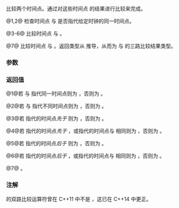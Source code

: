 {{title|1=operator==,!=,&lt;,&lt;=,&gt;,&gt;=,&lt;=&gt;{{small|(std::chrono::time_point)}}}}
{{cpp/chrono/time_point/navbar}}
{{dcl begin}}
{{dcl header|chrono}}
{{dcl rev multi|num=1
|since1=c++11|dcl1=
template&lt; class Clock, class Dur1, class Dur2 &gt;
bool operator==( const std::chrono::time_point&lt;Clock,Dur1&gt;&amp; lhs,
                 const std::chrono::time_point&lt;Clock,Dur2&gt;&amp; rhs );
|since2=c++14|dcl2=
template&lt; class Clock, class Dur1, class Dur2 &gt;
constexpr bool operator==( const std::chrono::time_point&lt;Clock,Dur1&gt;&amp; lhs,
                           const std::chrono::time_point&lt;Clock,Dur2&gt;&amp; rhs );
}}
{{dcl rev multi|num=2
|since1=c++11|dcl1=
template&lt; class Clock, class Dur1, class Dur2 &gt;
bool operator!=( const std::chrono::time_point&lt;Clock,Dur1&gt;&amp; lhs,
                 const std::chrono::time_point&lt;Clock,Dur2&gt;&amp; rhs );
|since2=c++14|until2=c++20|dcl2=
template&lt; class Clock, class Dur1, class Dur2 &gt;
constexpr bool operator!=( const std::chrono::time_point&lt;Clock,Dur1&gt;&amp; lhs,
                           const std::chrono::time_point&lt;Clock,Dur2&gt;&amp; rhs );
}}
{{dcl rev multi|num=3
|since1=c++11|dcl1=
template&lt; class Clock, class Dur1, class Dur2 &gt;
bool operator&lt;( const std::chrono::time_point&lt;Clock,Dur1&gt;&amp; lhs,
                const std::chrono::time_point&lt;Clock,Dur2&gt;&amp; rhs );
|since2=c++14|dcl2=
template&lt; class Clock, class Dur1, class Dur2 &gt;
constexpr bool operator&lt;( const std::chrono::time_point&lt;Clock,Dur1&gt;&amp; lhs,
                          const std::chrono::time_point&lt;Clock,Dur2&gt;&amp; rhs );
}}
{{dcl rev multi|num=4
|since1=c++11|dcl1=
template&lt; class Clock, class Dur1, class Dur2 &gt;
bool operator&lt;=( const std::chrono::time_point&lt;Clock,Dur1&gt;&amp; lhs,
                 const std::chrono::time_point&lt;Clock,Dur2&gt;&amp; rhs );
|since2=c++14|dcl2=
template&lt; class Clock, class Dur1, class Dur2 &gt;
constexpr bool operator&lt;=( const std::chrono::time_point&lt;Clock,Dur1&gt;&amp; lhs,
                           const std::chrono::time_point&lt;Clock,Dur2&gt;&amp; rhs );
}}
{{dcl rev multi|num=5
|since1=c++11|dcl1=
template&lt; class Clock, class Dur1, class Dur2 &gt;
bool operator&gt;( const std::chrono::time_point&lt;Clock,Dur1&gt;&amp; lhs,
                const std::chrono::time_point&lt;Clock,Dur2&gt;&amp; rhs );
|since2=c++14|dcl2=
template&lt; class Clock, class Dur1, class Dur2 &gt;
constexpr bool operator&gt;( const std::chrono::time_point&lt;Clock,Dur1&gt;&amp; lhs,
                          const std::chrono::time_point&lt;Clock,Dur2&gt;&amp; rhs );
}}
{{dcl rev multi|num=6
|since1=c++11|dcl1=
template&lt; class Clock, class Dur1, class Dur2 &gt;
bool operator&gt;=( const std::chrono::time_point&lt;Clock,Dur1&gt;&amp; lhs,
                 const std::chrono::time_point&lt;Clock,Dur2&gt;&amp; rhs );
|since2=c++14|dcl2=
template&lt; class Clock, class Dur1, class Dur2 &gt;
constexpr bool operator&gt;=( const std::chrono::time_point&lt;Clock,Dur1&gt;&amp; lhs,
                           const std::chrono::time_point&lt;Clock,Dur2&gt;&amp; rhs );
}}
{{dcl|num=7|since=c++20|1=
template&lt; class Clock, class Dur1, std::three_way_comparable_with&lt;Dur1&gt; Dur2 &gt;
constexpr auto operator&lt;=&gt;( const std::chrono::time_point&lt;Clock,Dur1&gt;&amp; lhs,
                            const std::chrono::time_point&lt;Clock,Dur2&gt;&amp; rhs );
}}
{{dcl end}}

比较两个时间点。通过对这些时间点 {{lc|time_since_epoch()}} 的结果进行比较来完成。

@1,2@ 检查时间点 {{c|lhs}} 与 {{c|rhs}} 是否指代给定时钟的同一时间点。

@3-6@ 比较时间点 {{c|lhs}} 与 {{c|rhs}}。

@7@ 比较时间点 {{c|lhs}} 与 {{c|rhs}}。返回类型从 {{c|1=lhs.time_since_epoch() &lt;=&gt; rhs.time_since_epoch()}} 推导，从而为 {{tt|Dur1}} 与 {{tt|Dur2}} 的三路比较结果类型。

{{rrev|since=c++20|1=
{{cpp/note synthesized eq}}
}}

===参数===
{{par begin}}
{{par | lhs, rhs |要比较的 time_point}}
{{par end}}

===返回值===
@1@若 {{c|lhs}} 与 {{c|rhs}} 指代同一时间点则为 {{c|true}}，否则为 {{c|false}}。

@2@若 {{c|lhs}} 与 {{c|rhs}} 指代不同时间点则为 {{c|true}}，否则为 {{c|false}}。

@3@若 {{c|lhs}} 指代的时间点''先于'' {{c|rhs}} 则为 {{c|true}}，否则为 {{c|false}}。

@4@若 {{c|lhs}} 指代的时间点''先于'' {{c|rhs}}，或指代的时间点与 {{c|rhs}} 相同则为 {{c|true}}，否则为 {{c|false}}。

@5@若 {{c|lhs}} 指代的时间点''后于'' {{c|rhs}} 则为 {{c|true}}，否则为 {{c|false}}。

@6@若 {{c|lhs}} 指代的时间点''后于'' {{c|rhs}}，或指代的时间点与 {{c|rhs}} 相同则为 {{c|true}}，否则为 {{c|false}}。

@7@ {{c|1=lhs.time_since_epoch() &lt;=&gt; rhs.time_since_epoch()}} 。

{{cpp/impldef exception}}

===注解===
{{tt|time_point}} 的双路比较运算符曾在 C++11 中不是 {{c/core|constexpr}}，这已在 C++14 中更正。

{{langlinks|en|es|ja|ru}}